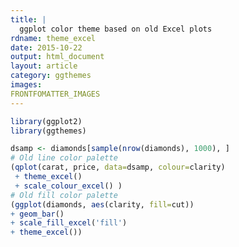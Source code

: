 ```yaml
---
title: |
  ggplot color theme based on old Excel plots
rdname: theme_excel
date: 2015-10-22
output: html_document
layout: article
category: ggthemes
images:
FRONTFOMATTER_IMAGES
---
```


```r
library(ggplot2)
library(ggthemes)
```

```r
dsamp <- diamonds[sample(nrow(diamonds), 1000), ]
# Old line color palette
(qplot(carat, price, data=dsamp, colour=clarity)
 + theme_excel()
 + scale_colour_excel() )
# Old fill color palette
(ggplot(diamonds, aes(clarity, fill=cut))
+ geom_bar()
+ scale_fill_excel('fill')
+ theme_excel())



```